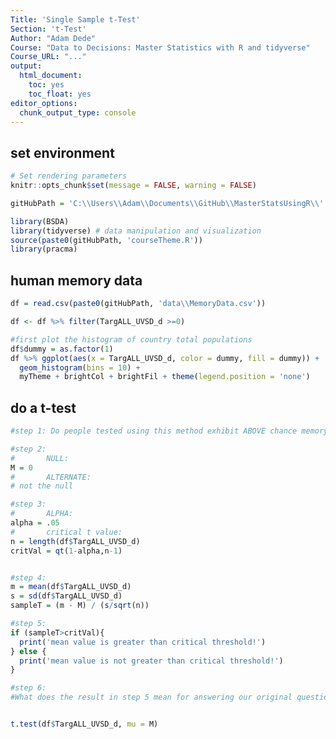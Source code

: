 ```yaml
---
Title: 'Single Sample t-Test'
Section: 't-Test'
Author: "Adam Dede"
Course: "Data to Decisions: Master Statistics with R and tidyverse"
Course_URL: "..." 
output:
  html_document:
    toc: yes
    toc_float: yes
editor_options:
  chunk_output_type: console
---
```



## set environment

```r

# Set rendering parameters
knitr::opts_chunk$set(message = FALSE, warning = FALSE)

gitHubPath = 'C:\\Users\\Adam\\Documents\\GitHub\\MasterStatsUsingR\\'

library(BSDA)
library(tidyverse) # data manipulation and visualization
source(paste0(gitHubPath, 'courseTheme.R'))
library(pracma)

```

## human memory data

```r
df = read.csv(paste0(gitHubPath, 'data\\MemoryData.csv'))

df <- df %>% filter(TargALL_UVSD_d >=0)

#first plot the histogram of country total populations 
df$dummy = as.factor(1)
df %>% ggplot(aes(x = TargALL_UVSD_d, color = dummy, fill = dummy)) + 
  geom_histogram(bins = 10) + 
  myTheme + brightCol + brightFil + theme(legend.position = 'none')

```

## do a t-test 

```r



#step 1: Do people tested using this method exhibit ABOVE chance memory? 

#step 2: 
#       NULL: 
M = 0
#       ALTERNATE: 
# not the null 

#step 3: 
#       ALPHA:
alpha = .05
#       critical t value: 
n = length(df$TargALL_UVSD_d)
critVal = qt(1-alpha,n-1)


#step 4: 
m = mean(df$TargALL_UVSD_d)
s = sd(df$TargALL_UVSD_d)
sampleT = (m - M) / (s/sqrt(n))

#step 5: 
if (sampleT>critVal){
  print('mean value is greater than critical threshold!')
} else { 
  print('mean value is not greater than critical threshold!')
}

#step 6: 
#What does the result in step 5 mean for answering our original question? 


t.test(df$TargALL_UVSD_d, mu = M)


```


